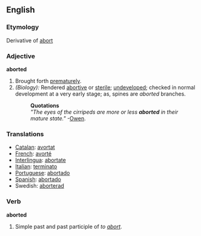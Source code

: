 ==English==

===Etymology===
Derivative of [[abort]]

===Adjective===
'''aborted'''
# Brought forth [[prematurely]].
# ''(Biology):'' Rendered [[abortive]] or [[sterile]]; [[undeveloped]]; checked in normal development at a very early stage; as, spines are ''aborted'' branches.
#:'''Quotations'''
#:''"The eyes of the cirripeds are more or less '''aborted''' in their mature state."''  -[[Owen]].

===Translations===
*[[Catalan]]: [[avortat]]
*[[French]]: [[avorté]]
*[[Interlingua]]: [[abortate]]
*[[Italian]]: [[terminato]]
*[[Portuguese]]: [[abortado]]
*[[Spanish]]: [[abortado]]
*Swedish: [[aborterad]]

===Verb===
'''aborted'''
# Simple past and past participle of ''to [[abort]]''.